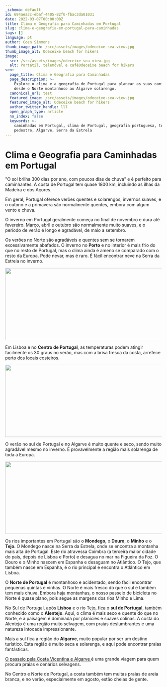 ```yaml
---
_schema: default
id: 694aea3c-ebaf-4405-82f0-fbac3da01031
date: 2022-03-07T00:00:00Z
title: Clima e Geografia para Caminhadas em Portugal
slug: clima-e-geografia-em-portugal-para-caminhadas
tags: []
language: pt
author: Coen Simmons
thumb_image_path: /src/assets/images/odeceixe-sea-view.jpg
thumb_image_alt: Odeceixe beach for hikers
image:
  src: /src/assets/images/odeceixe-sea-view.jpg
  alt: Portátil, telemóvel e caféOdeceixe beach for hikers
seo:
  page_title: Clima e Geografia para Caminhadas
  page_description: >-
    Explore o clima e a geografia de Portugal para planear as suas caminhadas,
    desde o Norte montanhoso ao Algarve solarengo.
  canonical_url: test
  featured_image: /src/assets/images/odeceixe-sea-view.jpg
  featured_image_alt: Odeceixe beach for hikers
  author_twitter_handle: lll
  open_graph_type: article
  no_index: false
  keywords: >-
    caminhadas em Portugal, clima de Portugal, geografia portuguesa, turismo
    pedestre, Algarve, Serra da Estrela
---
```

# **Clima e Geografia para Caminhadas em Portugal**

"O sol brilha 300 dias por ano, com poucos dias de chuva" e é perfeito para
caminhantes. A costa de Portugal tem quase 1800 km, incluindo as ilhas da
Madeira e dos Açores.

Em geral, Portugal oferece verões quentes e solarengos, invernos suaves, e o
outono e a primavera são normalmente quentes, embora com algum vento e chuva.

O inverno em Portugal geralmente começa no final de novembro e dura até
fevereiro. Março, abril e outubro são normalmente muito suaves, e o período de
verão é longo e agradável, de maio a setembro.

Os verões no Norte são agradáveis e quentes sem se tornarem excessivamente
abafados. O inverno no **Porto** e no interior é mais frio do que no resto de
Portugal, mas o clima ainda é ameno se comparado com o resto da Europa. Pode
nevar, mas é raro. É fácil encontrar neve na Serra da Estrela no inverno.


<img src="/src/assets/images/average-temperature-portugal-porto.png" height="232" width="702" />

Em Lisboa e no **Centro de Portugal**, as temperaturas podem atingir facilmente
os 30 graus no verão, mas com a brisa fresca da costa, arrefece perto dos locais
costeiros.


<img src="/src/assets/images/average-temperature-portugal-lisbon.png" height="232" width="702" />

O verão no sul de Portugal e no Algarve é muito quente e seco, sendo muito
agradável mesmo no inverno. É provavelmente a região mais solarenga de toda a
Europa.


<img src="/src/assets/images/average-temperature-portugal-vila-nova-de-milfontes.png" height="232" width="702" />

Os rios importantes em Portugal são o **Mondego**, o **Douro**, o **Minho** e o
**Tejo**. O Mondego nasce na Serra da Estrela, onde se encontra a montanha mais
alta de Portugal. Este rio atravessa Coimbra (a terceira maior cidade do país,
depois de Lisboa e Porto) e desagua no mar na Figueira da Foz. O Douro e o Minho
nascem em Espanha e desaguam no Atlântico. O Tejo, que também nasce em Espanha,
é o rio principal e encontra o Atlântico em Lisboa.

O **Norte de Portugal** é montanhoso e acidentado, sendo fácil encontrar
pequenas quintas e vinhas. O Norte é mais fresco do que o sul e também tem mais
chuva. Embora haja montanhas, o nosso passeio de bicicleta no Norte é quase
plano, pois segue as margens dos rios Minho e Lima.

No Sul de Portugal, após **Lisboa** e o rio Tejo, fica o **sul de Portugal**,
também conhecido como o **Alentejo**. Aqui, o clima é mais seco e quente do que
no Norte, e a paisagem é dominada por planícies e suaves colinas. A costa do
Alentejo é uma região muito selvagem, com praias deslumbrantes e uma natureza
intocada impressionante.

Mais a sul fica a região do **Algarve**, muito popular por ser um destino
turístico. Esta região é muito seca e solarenga, e aqui pode encontrar praias
fantásticas.

<a href="https://topwalkingtoursportugal.com/tours/hiking-algarve-vicentine-southeast-portugal-coast/" rel="nofollow">   O passeio pela Costa Vicentina e Algarve </a> é uma grande viagem para quem procura praias e cenários selvagens.

No Centro e Norte de Portugal, a costa também tem muitas praias de areia branca,
e no verão, especialmente em agosto, estão cheias de gente.